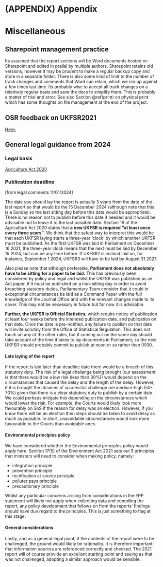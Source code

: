 # (APPENDIX) Appendix {-}

# Miscellaneous

## Sharepoint management practice

Its assumed that the report sections will be Word documents hosted on Sharepoint and edited in prallel by multiple authors. Sharepoint retains old versions, however it may be prudent to make a regular backup copy and store in a separate folder. There is also some kind of limit to the number of track changes and comments that Word can retain, which we ran up against a few times last time. Its probably wise to accept all track changes on a relatively regular basis and save the docs to simplify them. This is probably a matter of trial and error. See also Section \@ref(print) on physical print which has some thoughts on file management at the end of the project. 

## OSR feedback on UKFSR2021

[Here.](https://osr.statisticsauthority.gov.uk/correspondence/mark-pont-to-ian-lonsdale-united-kingdom-food-security-report/)

## General legal guidance from 2024

### Legal basis

[Agriculture Act 2020](https://www.legislation.gov.uk/ukpga/2020/21/part/2/chapter/1/enacted)

### Publication deadline

[from legal comments 11/01/2024]

The date you should lay the report is actually 3 years from the date of the last
report so that would be the 15 December 2024 (although note that this is a
Sunday so the last sitting day before this date would be appropriate). There is
no reason not to publish before this date if needed and it would be advisable
not to leave it to the last possible date. Section 19 of the Agriculture Act
2020 states that **a new UKFSR is required “at least once every three years”**. We
think that the safest way to interpret this would be that each UKFSR laying
starts a three-year ‘clock’ by which another UKFSR must be published. As the
first UKFSR was laid in Parliament on December 16 2021, the three-year clock
means that the next must be laid by December 15 2024, but can be any time
before. If UKFSR2 is instead laid on, for instance, September 1 2024, UKFSR3
will have to be laid by August 31 2027. 

Also please note that although preferable, **Parliament does not absolutely have
to be sitting for a paper to be laid.** This has previously been considered by
policy and legal and whilst the UKFSR was published as an Act paper, if it must
be published on a non-sitting day in order to avoid breaching statutory duties,
Parliamentary Team consider that it could in exceptional circumstances be laid
as a Command Paper with the full knowledge of the Journal Office and with the
relevant changes made to its cover. This may not be necessary in future but for
now it is advisable.

**Further, the UKFSR is Official Statistics**, which require notice of publication
at least four weeks before the intended publication date, and publication on
that date. Once the date is pre-notified, any failure to publish on that date
will invite scrutiny from the Office of Statistical Regulation. This does not
touch on any of the other rules, but if coming out on the same day should take
account of the time it takes to lay documents in Parliament, so the next UKFSR
should probably commit to publish at noon or so rather than 0930.



#### Late laying of the report

If the report is laid later than deadline date there would be a breach of this
statutory duty. The risk of a legal challenge being brought (our assessment is
that there would be a low risk (less than 30%)) would depend on the
circumstances that caused the delay and the length of the delay. However, if it
is brought the chances of successful challenge are medium-high (50-70%) given
that there is a clear statutory duty to publish by a certain date. We could
perhaps mitigate this depending on the circumstances which would lower the risk.
For example, the Courts would likely look more favourably on SoS if the reason
for delay was an election. However, if you know there will be an election then
steps should be taken to avoid delay as much as possible. In short, unavoidable
circumstances would look more favourable to the Courts than avoidable ones.


#### Environmental principles policy 
We have considered whether the Environmental principles policy would apply here. Section 17(5) of the Environment Act 2021 sets out 5 principles that ministers will need to consider when making policy, namely:

 - integration principle
 - prevention principle
 - rectification at source principle
 - polluter pays principle
 - precautionary principle

Whilst any particular concerns arising from considerations in the EPP statement will likely not apply when collecting data and compiling the report, any policy development that follows on from the reports’ findings should have due regard to the principles. This is just something to flag at this stage.

#### General considerations
Lastly, and as a general legal point, if the contents of the report were to be challenged, the ground would likely be rationality. It is therefore important that information sources are referenced correctly and checked. The 2021 report will of course provide an excellent starting point and seeing as that was not challenged, adopting a similar approach would be sensible.

